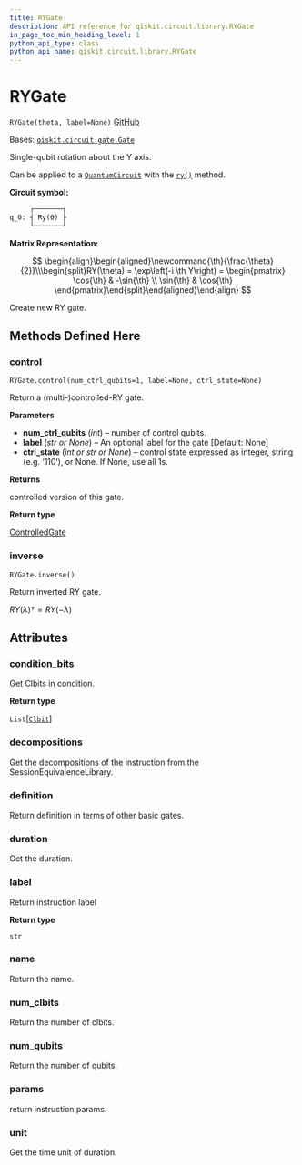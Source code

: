```yaml
---
title: RYGate
description: API reference for qiskit.circuit.library.RYGate
in_page_toc_min_heading_level: 1
python_api_type: class
python_api_name: qiskit.circuit.library.RYGate
---
```


# RYGate

<span id="qiskit.circuit.library.RYGate" />

`RYGate(theta, label=None)` [GitHub](https://github.com/qiskit/qiskit/tree/stable/0.21/qiskit/circuit/library/standard_gates/ry.py "view source code")

Bases: [`qiskit.circuit.gate.Gate`](qiskit.circuit.Gate "qiskit.circuit.gate.Gate")

Single-qubit rotation about the Y axis.

Can be applied to a [`QuantumCircuit`](qiskit.circuit.QuantumCircuit "qiskit.circuit.QuantumCircuit") with the [`ry()`](qiskit.circuit.QuantumCircuit#ry "qiskit.circuit.QuantumCircuit.ry") method.

**Circuit symbol:**

```python
     ┌───────┐
q_0: ┤ Ry(ϴ) ├
     └───────┘
```

**Matrix Representation:**

$$
 \begin{align}\begin{aligned}\newcommand{\th}{\frac{\theta}{2}}\\\begin{split}RY(\theta) = \exp\left(-i \th Y\right) =
    \begin{pmatrix}
        \cos{\th} & -\sin{\th} \\
        \sin{\th} & \cos{\th}
    \end{pmatrix}\end{split}\end{aligned}\end{align} 
$$

Create new RY gate.

## Methods Defined Here

### control

<span id="qiskit.circuit.library.RYGate.control" />

`RYGate.control(num_ctrl_qubits=1, label=None, ctrl_state=None)`

Return a (multi-)controlled-RY gate.

**Parameters**

*   **num\_ctrl\_qubits** (*int*) – number of control qubits.
*   **label** (*str or None*) – An optional label for the gate \[Default: None]
*   **ctrl\_state** (*int or str or None*) – control state expressed as integer, string (e.g. ‘110’), or None. If None, use all 1s.

**Returns**

controlled version of this gate.

**Return type**

[ControlledGate](qiskit.circuit.ControlledGate "qiskit.circuit.ControlledGate")

### inverse

<span id="qiskit.circuit.library.RYGate.inverse" />

`RYGate.inverse()`

Return inverted RY gate.

$RY(\lambda){\dagger} = RY(-\lambda)$

## Attributes

<span id="qiskit.circuit.library.RYGate.condition_bits" />

### condition\_bits

Get Clbits in condition.

**Return type**

`List`\[[`Clbit`](qiskit.circuit.Clbit "qiskit.circuit.classicalregister.Clbit")]

<span id="qiskit.circuit.library.RYGate.decompositions" />

### decompositions

Get the decompositions of the instruction from the SessionEquivalenceLibrary.

<span id="qiskit.circuit.library.RYGate.definition" />

### definition

Return definition in terms of other basic gates.

<span id="qiskit.circuit.library.RYGate.duration" />

### duration

Get the duration.

<span id="qiskit.circuit.library.RYGate.label" />

### label

Return instruction label

**Return type**

`str`

<span id="qiskit.circuit.library.RYGate.name" />

### name

Return the name.

<span id="qiskit.circuit.library.RYGate.num_clbits" />

### num\_clbits

Return the number of clbits.

<span id="qiskit.circuit.library.RYGate.num_qubits" />

### num\_qubits

Return the number of qubits.

<span id="qiskit.circuit.library.RYGate.params" />

### params

return instruction params.

<span id="qiskit.circuit.library.RYGate.unit" />

### unit

Get the time unit of duration.

